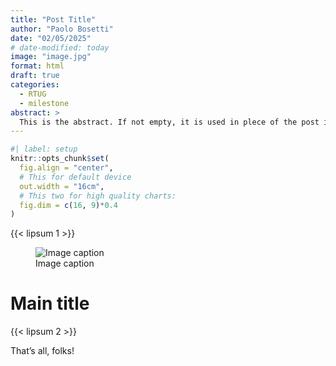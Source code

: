```yaml
---
title: "Post Title"
author: "Paolo Bosetti"
date: "02/05/2025"
# date-modified: today
image: "image.jpg"
format: html
draft: true
categories: 
  - RTUG
  - milestone
abstract: >
  This is the abstract. If not empty, it is used in plece of the post initial paragraph to build the post preview in the posts listing.
---
```


```r
#| label: setup
knitr::opts_chunk$set(
  fig.align = "center",
  # This for default device
  out.width = "16cm",
  # This two for high quality charts:
  fig.dim = c(16, 9)*0.4
)
```


{{< lipsum 1 >}}


:::column-margin
![Image caption](image.jpg)
:::

# Main title

{{< lipsum 2 >}}


:::thatsall
That's all, folks!
:::